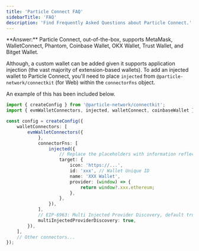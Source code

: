 ```yaml
---
title: 'Particle Connect FAQ'
sidebarTitle: 'FAQ'
description: 'Find Frequently Asked Questions about Particle Connect.'
---
```


<AccordionGroup>

<Accordion title="How do I add a custom wallet to Particle Connect?" icon="ethereum">
**Answer:** Particle Connect, out-of-the-box, supports MetaMask, WalletConnect, Phantom, Coinbase Wallet, OKX Wallet, Trust Wallet, and Bitget Wallet.

Although, a custom wallet can be added given it supports application injection (the vast majority of extension-based wallets). To add an injected wallet to Particle Connect, you'll need to place `injected` from `@particle-network/connectkit` (for Web) within the `connectorFns` object.

An example of this has been included below.
```ts
import { createConfig } from '@particle-network/connectkit';
import { evmWalletConnectors, injected, walletConnect, coinbaseWallet } from '@particle-network/connectkit/evm';

const config = createConfig({
    walletConnectors: [
        evmWalletConnectors({
            },
            connectorFns: [
                injected({
                    // Replace the placeholders with information reflecting the wallet you're including.
                    target: {
                        icon: 'https://...',
                        id: 'xxx', // Wallet Unique ID
                        name: 'XXX Wallet',
                        provider: (window) => {
                            return window?.xxx.ethereum;
                        },
                    },
                }),
            ],
            // EIP-6963: Multi Injected Provider Discovery, default true.
            multiInjectedProviderDiscovery: true,
        }),
    ],
    // Other connectors...
});
```
</Accordion>

</AccordionGroup>
